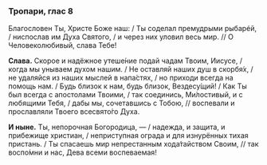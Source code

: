 ### Тропари, глас 8

Благословен Ты, Христе Боже наш: / Ты соделал премудрыми рыбарéй, / ниспослав им Духа Святого, / и через них уловил весь мир. // О Человеколюбивый, слава Тебе!

**Слава.** Скорое и надёжное утеше́ние подай чадам Твоим, Иисусе, / когда мы унываем духом нашим. / Не оставляй наших душ в скорбя́х, / не удаляйся из наших мыслей в напа́стях, / но приходи всегда на помощь нам. / Будь близок к нам, будь близок, Вездесу́щий! / Как Ты был всегда с апостолами Твоими, / так соединись, Ми́лостивый, и с любящими Тебя, / дабы мы, сочетавшись с Тобою, // воспевали и прославляли Твоего всесвято́го Духа.

**И ныне.** Ты, непорочная Богородица, — / надежда, и защита, и прибежище христиан, / неприступная ограда и для изнурённых тихая пристань. / Ты спасаешь мир непрестанным хода́тайством Своим, // так воспо́мни и нас, Дева всеми воспеваемая!


